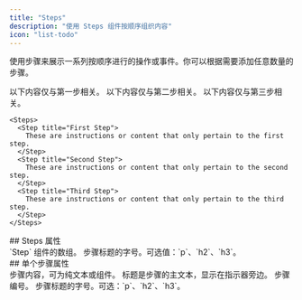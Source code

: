 ```yaml
---
title: "Steps"
description: "使用 Steps 组件按顺序组织内容"
icon: "list-todo"
---
```



使用步骤来展示一系列按顺序进行的操作或事件。你可以根据需要添加任意数量的步骤。

<Steps>
  <Step title="First Step">
    以下内容仅与第一步相关。
  </Step>
  <Step title="Second Step">
    以下内容仅与第二步相关。
  </Step>
  <Step title="Third Step">
    以下内容仅与第三步相关。
  </Step>
</Steps>

```mdx Steps example
<Steps>
  <Step title="First Step">
    These are instructions or content that only pertain to the first step.
  </Step>
  <Step title="Second Step">
    These are instructions or content that only pertain to the second step.
  </Step>
  <Step title="Third Step">
    These are instructions or content that only pertain to the third step.
  </Step>
</Steps>
```



<div id="steps-properties">
  ## Steps 属性
</div>

<ResponseField name="children" type="ReactElement<StepProps>[]" required>
  `Step` 组件的数组。
</ResponseField>

<ResponseField name="titleSize" type="string" default="p">
  步骤标题的字号。可选值：`p`、`h2`、`h3`。
</ResponseField>



<div id="individual-step-properties">
  ## 单个步骤属性
</div>

<ResponseField name="children" type="string | ReactNode" required>
  步骤内容，可为纯文本或组件。
</ResponseField>

<IconsOptional />

<ResponseField name="title" type="string">
  标题是步骤的主文本，显示在指示器旁边。
</ResponseField>

<ResponseField name="stepNumber" type="number">
  步骤编号。
</ResponseField>

<ResponseField name="titleSize" type="string" default="p">
  步骤标题的字号。可选：`p`、`h2`、`h3`。
</ResponseField>
